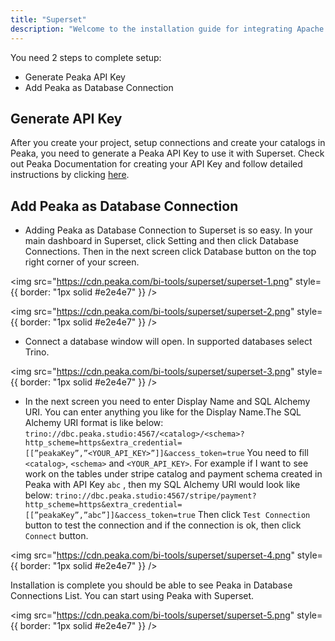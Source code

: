 ```yaml
---
title: "Superset"
description: "Welcome to the installation guide for integrating Apache Superset with Peaka. As a leading data platform, Peaka provides seamless integration with various business intelligence and data visualization platforms, including Apache Superset. This document will guide you through the step-by-step process to set up this integration, enabling you to unlock the full potential of your data. Please follow each step carefully to ensure a successful setup."
---
```


You need 2 steps to complete setup:

- Generate Peaka API Key
- Add Peaka as Database Connection

## Generate API Key

After you create your project, setup connections and create your catalogs in Peaka, you need to generate a Peaka API Key to use it with Superset.
Check out Peaka Documentation for creating your API Key and follow detailed instructions by clicking [here](https://docs.peaka.com/how-to-guides/how-to-generate-api-keys).

## Add Peaka as Database Connection

- Adding Peaka as Database Connection to Superset is so easy. In your main dashboard in Superset, click Setting and then click Database Connections.
  Then in the next screen click Database button on the top right corner of your screen.

<img
  src="https://cdn.peaka.com/bi-tools/superset/superset-1.png"
  style={{ border: "1px solid #e2e4e7" }}
/>

<img
  src="https://cdn.peaka.com/bi-tools/superset/superset-2.png"
  style={{ border: "1px solid #e2e4e7" }}
/>

- Connect a database window will open. In supported databases select Trino.

<img
  src="https://cdn.peaka.com/bi-tools/superset/superset-3.png"
  style={{ border: "1px solid #e2e4e7" }}
/>

- In the next screen you need to enter Display Name and SQL Alchemy URI. You can enter anything you like for the Display Name.The SQL Alchemy URI format is like below:
  `trino://dbc.peaka.studio:4567/<catalog>/<schema>?http_scheme=https&extra_credential=[[”peakaKey”,”<YOUR_API_KEY>”]]&access_token=true`
  You need to fill `<catalog>`, `<schema>` and `<YOUR_API_KEY>`. For example if I want to see work on the tables under stripe catalog and payment schema created in Peaka with API Key `abc` , then my SQL Alchemy URI would look like below:
  `trino://dbc.peaka.studio:4567/stripe/payment?http_scheme=https&extra_credential=[[”peakaKey”,”abc”]]&access_token=true`
  Then click `Test Connection` button to test the connection and if the connection is ok, then click `Connect` button.

<img
  src="https://cdn.peaka.com/bi-tools/superset/superset-4.png"
  style={{ border: "1px solid #e2e4e7" }}
/>

Installation is complete you should be able to see Peaka in Database Connections List. You can start using Peaka with Superset.

<img
  src="https://cdn.peaka.com/bi-tools/superset/superset-5.png"
  style={{ border: "1px solid #e2e4e7" }}
/>
